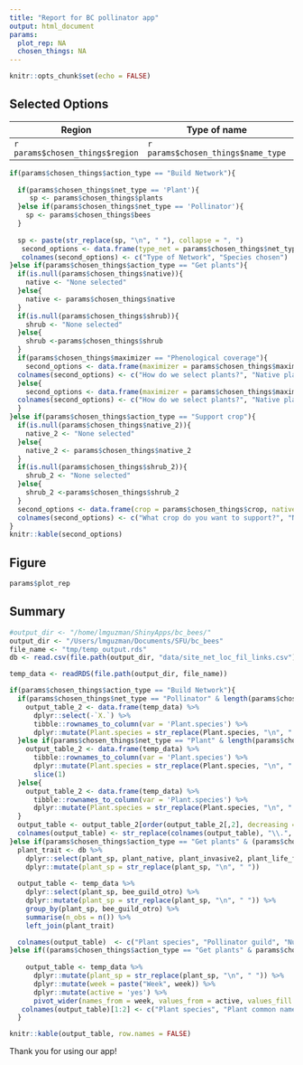 ```yaml
---
title: "Report for BC pollinator app"
output: html_document
params:
  plot_rep: NA
  chosen_things: NA
---
```


```r
knitr::opts_chunk$set(echo = FALSE)
```


## Selected Options


|**Region** |**Type of name**|**What do you want to do?**|
|---|---|---|
|`r params$chosen_things$region`|`r params$chosen_things$name_type`|`r params$chosen_things$action_type`|



```r
if(params$chosen_things$action_type == "Build Network"){
  
  if(params$chosen_things$net_type == 'Plant'){
     sp <- params$chosen_things$plants
  }else if(params$chosen_things$net_type == 'Pollinator'){
    sp <- params$chosen_things$bees
  }
  
  sp <- paste(str_replace(sp, "\n", " "), collapse = ", ")
   second_options <- data.frame(type_net = params$chosen_things$net_type, species = sp)
   colnames(second_options) <- c("Type of Network", "Species chosen")
}else if(params$chosen_things$action_type == "Get plants"){
  if(is.null(params$chosen_things$native)){
    native <- "None selected"
  }else{
    native <- params$chosen_things$native
  }
  if(is.null(params$chosen_things$shrub)){
    shrub <- "None selected"
  }else{
    shrub <-params$chosen_things$shrub
  }
  if(params$chosen_things$maximizer == "Phenological coverage"){
    second_options <- data.frame(maximizer = params$chosen_things$maximizer, native_p = native, plant_type = shrub, n_plant = params$chosen_things$n_plants, week1 = params$chosen_things$dateRange1[1], week2 = params$chosen_things$dateRange2[2])
  colnames(second_options) <- c("How do we select plants?", "Native plants", "Type of plants", "Number of plants", "Flowering range start", "Flowering range end")
  }else{
    second_options <- data.frame(maximizer = params$chosen_things$maximizer, native_p = native, plant_type = shrub, n_plant = params$chosen_things$n_plants)
  colnames(second_options) <- c("How do we select plants?", "Native plants", "Type of plants", "Number of plants")
  }
}else if(params$chosen_things$action_type == "Support crop"){
  if(is.null(params$chosen_things$native_2)){
    native_2 <- "None selected"
  }else{
    native_2 <- params$chosen_things$native_2
  }
  if(is.null(params$chosen_things$shrub_2)){
    shrub_2 <- "None selected"
  }else{
    shrub_2 <-params$chosen_things$shrub_2
  }
  second_options <- data.frame(crop = params$chosen_things$crop, native_p = native_2, plant_type = shrub_2, n_plant = params$chosen_things$n_plants_2, overlap = params$chosen_things$overlap_2, week1 = params$chosen_things$dateRange2[1], week2 = params$chosen_things$dateRange2[2])
  colnames(second_options) <- c("What crop do you want to support?", "Native plants", "Type of plants", "Number of plants", "Should plants overlap with crop?", "Flowering range start", "Flowering range end")
}
knitr::kable(second_options)
```



## Figure


```r
params$plot_rep
```


## Summary

```r
#output_dir <- "/home/lmguzman/ShinyApps/bc_bees/"
output_dir <- "/Users/lmguzman/Documents/SFU/bc_bees"
file_name <- "tmp/temp_output.rds"
db <- read.csv(file.path(output_dir, "data/site_net_loc_fil_links.csv"), stringsAsFactors = FALSE)

temp_data <- readRDS(file.path(output_dir, file_name))

if(params$chosen_things$action_type == "Build Network"){
  if(params$chosen_things$net_type == "Pollinator" & length(params$chosen_things$bees) == 1){
    output_table_2 <- data.frame(temp_data) %>% 
      dplyr::select(-`X.`) %>% 
      tibble::rownames_to_column(var = 'Plant.species') %>% 
      dplyr::mutate(Plant.species = str_replace(Plant.species, "\n", " "))
  }else if(params$chosen_things$net_type == "Plant" & length(params$chosen_things$plants) == 1){
    output_table_2 <- data.frame(temp_data) %>% 
      tibble::rownames_to_column(var = 'Plant.species') %>% 
      dplyr::mutate(Plant.species = str_replace(Plant.species, "\n", " ")) %>% 
      slice(1)
  }else{
    output_table_2 <- data.frame(temp_data) %>% 
      tibble::rownames_to_column(var = 'Plant.species') %>% 
      dplyr::mutate(Plant.species = str_replace(Plant.species, "\n", " ")) 
  }
  output_table <- output_table_2[order(output_table_2[,2], decreasing = TRUE),]
  colnames(output_table) <- str_replace(colnames(output_table), "\\.", " ")
}else if(params$chosen_things$action_type == "Get plants" & (params$chosen_things$maximizer == "Pollinator abundance" | params$chosen_things$maximizer == "Pollinator diversity")){
  plant_trait <- db %>% 
    dplyr::select(plant_sp, plant_native, plant_invasive2, plant_life_form) %>% unique() %>% 
    dplyr::mutate(plant_sp = str_replace(plant_sp, "\n", " "))
  
  output_table <- temp_data %>% 
    dplyr::select(plant_sp, bee_guild_otro) %>% 
    dplyr::mutate(plant_sp = str_replace(plant_sp, "\n", " ")) %>% 
    group_by(plant_sp, bee_guild_otro) %>% 
    summarise(n_obs = n()) %>% 
    left_join(plant_trait)

  colnames(output_table)  <- c("Plant species", "Pollinator guild", "Number of observations", "Plant native", "Plant life form")
}else if((params$chosen_things$action_type == "Get plants" & params$chosen_things$maximizer == "Phenological coverage") | params$chosen_things$action_type == "Support crop"){
  
    output_table <- temp_data %>% 
      dplyr::mutate(plant_sp = str_replace(plant_sp, "\n", " ")) %>% 
      dplyr::mutate(week = paste("Week", week)) %>% 
      dplyr::mutate(active = 'yes') %>% 
      pivot_wider(names_from = week, values_from = active, values_fill = list(active = 'no')) 
   colnames(output_table)[1:2] <- c("Plant species", "Plant common name")
  }

knitr::kable(output_table, row.names = FALSE)
```

Thank you for using our app!

